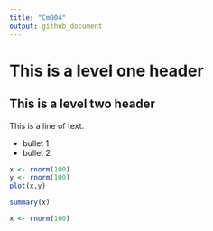 ```yaml
---
title: "Cm004"
output: github_document 
---
```

# This is a level one header

## This is a level two header

This is a line of text.

- bullet 1
- bullet 2

```r
x <- rnorm(100)
y <- rnorm(100)
plot(x,y)
```

```r
summary(x)
```
```r
x <- rnorm(100)
```

